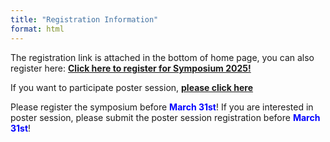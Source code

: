 ```yaml
---
title: "Registration Information"
format: html
---
```


The registration link is attached in the bottom of home page, you can also register here: [**Click here to register for Symposium 2025!**](https://docs.google.com/forms/d/1ffdseLSD7huGeLGM9XA5rOT_QWahWa48HFMJgIoB1sA/edit)

If you want to participate poster session, [**please click here**](www.example.com)

Please register the symposium before [**March 31st**]{style="color:blue;"}! If you are interested in poster session, please submit the poster session registration before [**March 31st**]{style="color:blue;"}!
